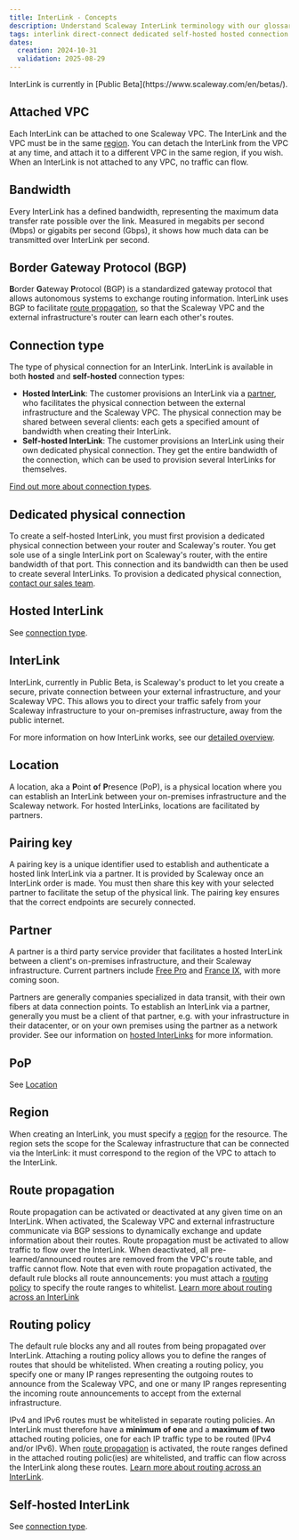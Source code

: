 ```yaml
---
title: InterLink - Concepts
description: Understand Scaleway InterLink terminology with our glossary of the core concepts underpinning this product. Learn about key features, architecture, and workflows.
tags: interlink direct-connect dedicated self-hosted hosted connection
dates:
  creation: 2024-10-31
  validation: 2025-08-29
---
```



<Message type="note">
InterLink is currently in [Public Beta](https://www.scaleway.com/en/betas/).
</Message>

## Attached VPC

Each InterLink can be attached to one Scaleway VPC. The InterLink and the VPC must be in the same [region](#region). You can detach the InterLink from the VPC at any time, and attach it to a different VPC in the same region, if you wish. When an InterLink is not attached to any VPC, no traffic can flow.

## Bandwidth

Every InterLink has a defined bandwidth, representing the maximum data transfer rate possible over the link. Measured in megabits per second (Mbps) or gigabits per second (Gbps), it shows how much data can be transmitted over InterLink per second.

## Border Gateway Protocol (BGP)

**B**order **G**ateway **P**rotocol (BGP) is a standardized gateway protocol that allows autonomous systems to exchange routing information. InterLink uses BGP to facilitate [route propagation](#route-propagation), so that the Scaleway VPC and the external infrastructure's router can learn each other's routes.

## Connection type

The type of physical connection for an InterLink. InterLink is available in both **hosted** and **self-hosted** connection types:

- **Hosted InterLink**:  The customer provisions an InterLink via a [partner](#partner), who facilitates the physical connection between the external infrastructure and the Scaleway VPC. The physical connection may be shared between several clients: each gets a specified amount of bandwidth when creating their InterLink.
- **Self-hosted InterLink**: The customer provisions an InterLink using their own dedicated physical connection. They get the entire bandwidth of the connection, which can be used to provision several InterLinks for themselves.

[Find out more about connection types](/interlink/reference-content/overview/#types-of-interlink).

## Dedicated physical connection

To create a self-hosted InterLink, you must first provision a dedicated physical connection between your router and Scaleway's router. You get sole use of a single InterLink port on Scaleway's router, with the entire bandwidth of that port. This connection and its bandwidth can then be used to create several InterLinks. To provision a dedicated physical connection, [contact our sales team](https://www.scaleway.com/en/contact-sales/).

## Hosted InterLink

See [connection type](#connection-type).

## InterLink

InterLink, currently in Public Beta, is Scaleway's product to let you create a secure, private connection between your external infrastructure, and your Scaleway VPC. This allows you to direct your traffic safely from your Scaleway infrastructure to your on-premises infrastructure, away from the public internet.

<Lightbox image={scalewayInterlinkDiagSimple} alt="A diagram shows how a Scaleway VPC, to the left, can be attached to an InterLink, which then connects to external customer infrastructure." />

For more information on how InterLink works, see our [detailed overview](/interlink/reference-content/overview/).

## Location

A location, aka a **P**oint **o**f **P**resence (PoP), is a physical location where you can establish an InterLink between your on-premises infrastructure and the Scaleway network. For hosted InterLinks, locations are facilitated by partners.

## Pairing key

A pairing key is a unique identifier used to establish and authenticate a hosted link InterLink via a partner. It is provided by Scaleway once an InterLink order is made. You must then share this key with your selected partner to facilitate the setup of the physical link. The pairing key ensures that the correct endpoints are securely connected.

## Partner

A partner is a third party service provider that facilitates a hosted InterLink between a client's on-premises infrastructure, and their Scaleway infrastructure. Current partners include [Free Pro](https://pro.free.fr/) and [France IX](https://www.franceix.net), with more coming soon.

Partners are generally companies specialized in data transit, with their own fibers at data connection points. To establish an InterLink via a partner, generally you must be a client of that partner, e.g. with your infrastructure in their datacenter, or on your own premises using the partner as a network provider. See our information on [hosted InterLinks](/interlink/reference-content/overview/#hosted-interlinks) for more information.

## PoP

See [Location](#location)

## Region

When creating an InterLink, you must specify a [region](/vpc/concepts/#region-and-availability-zone) for the resource. The region sets the scope for the Scaleway infrastructure that can be connected via the InterLink: it must correspond to the region of the VPC to attach to the InterLink.

## Route propagation

Route propagation can be activated or deactivated at any given time on an InterLink. When activated, the Scaleway VPC and external infrastructure communicate via BGP sessions to dynamically exchange and update information about their routes. Route propagation must be activated to allow traffic to flow over the InterLink. When deactivated, all pre-learned/announced routes are removed from the VPC's route table, and traffic cannot flow. Note that even with route propagation activated, the default rule blocks all route announcements: you must attach a [routing policy](#routing-policy) to specify the route ranges to whitelist. [Learn more about routing across an InterLink](/interlink/reference-content/overview/#routing-across-an-interLink)

## Routing policy

The default rule blocks any and all routes from being propagated over InterLink. Attaching a routing policy allows you to define the ranges of routes that should be whitelisted. When creating a routing policy, you specify one or many IP ranges representing the outgoing routes to announce from the Scaleway VPC, and one or many IP ranges representing the incoming route announcements to accept from the external infrastructure. 

IPv4 and IPv6 routes must be whitelisted in separate routing policies. An InterLink must therefore have a **minimum of one** and a **maximum of two** attached routing policies, one for each IP traffic type to be routed (IPv4 and/or IPv6). When [route propagation](#route-propagation) is activated, the route ranges defined in the attached routing polic(ies) are whitelisted, and traffic can flow across the InterLink along these routes. [Learn more about routing across an InterLink](/interlink/reference-content/overview/#routing-across-an-interLink).

## Self-hosted InterLink

See [connection type](#connection-type).